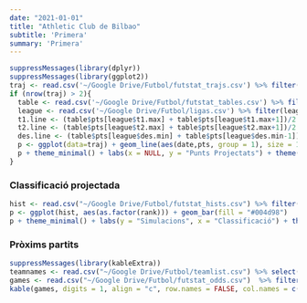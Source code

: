 ```yaml
---
date: "2021-01-01"
title: "Athletic Club de Bilbao"
subtitle: 'Primera'
summary: 'Primera'
---
```

```r
suppressMessages(library(dplyr))
suppressMessages(library(ggplot2))
traj <- read.csv('~/Google Drive/Futbol/futstat_trajs.csv') %>% filter(team == '/Athletic-Club-Femenino') %>% filter(date > as.Date('2021-08-01'))
if (nrow(traj) > 2){
  table <- read.csv('~/Google Drive/Futbol/futstat_tables.csv') %>% filter(league == 'primera_division_femenina_1')
  league <- read.csv('~/Google Drive/Futbol/ligas.csv') %>% filter(league == 'primera_division_femenina' & group == 1)
  t1.line <- (table$pts[league$t1.max] + table$pts[league$t1.max+1])/2
  t2.line <- (table$pts[league$t2.max] + table$pts[league$t2.max+1])/2
  des.line <- (table$pts[league$des.min] + table$pts[league$des.min-1])/2
  p <- ggplot(data=traj) + geom_line(aes(date,pts, group = 1), size = 1.5, color = 'blue') + geom_hline(aes(yintercept=t1.line), linetype='dashed', color='#5c5c5c') + annotate('text',0,t1.line,label = 'Campió', vjust = -.5, hjust = 'left', color='#5c5c5c') + geom_hline(aes(yintercept=t2.line), linetype='dashed', color='#5c5c5c') + annotate('text',0,t2.line,label = 'UCL', vjust = -.5, hjust = 'left', color='#5c5c5c') + geom_hline(aes(yintercept=des.line), linetype='dashed', color='#5c5c5c') + annotate('text',0,des.line,label = 'Descens', vjust = -.5, hjust = 'left', color='#5c5c5c')
  p + theme_minimal() + labs(x = NULL, y = "Punts Projectats") + theme(axis.text.x=element_blank())
}
```
 
### Classificació projectada
```r
hist <- read.csv("~/Google Drive/Futbol/futstat_hists.csv") %>% filter(team == '/Athletic-Club-Femenino')
p <- ggplot(hist, aes(as.factor(rank))) + geom_bar(fill = "#004d98")
p + theme_minimal() + labs(y = "Simulacions", x = "Classificació") + theme(axis.text.y=element_blank())
```
 
### Pròxims partits
```r
suppressMessages(library(kableExtra))
teamnames <- read.csv("~/Google Drive/Futbol/teamlist.csv") %>% select(-fullname) %>% rename(team1 = team, shortname1 = shortname)
games <- read.csv("~/Google Drive/Futbol/futstat_odds.csv")  %>% filter(team1 == '/Athletic-Club-Femenino' | team2 == '/Athletic-Club-Femenino') %>% left_join(teamnames, by = 'team1') %>% left_join(teamnames %>% rename(team2 = team1, shortname2 = shortname1), by = 'team2') %>% select(shortname1,p1,pd,p2,shortname2) %>% mutate(p1 = p1*100, pd = pd*100, p2 = p2*100)
kable(games, digits = 1, align = "c", row.names = FALSE, col.names = c("Equip", "Guanyar", "Empatar", "Guanyar", "Equip")) %>% add_header_above(c("Local" = 2, "(%)" = 1, "Visitant" = 2)) %>% column_spec(1, bold = T) %>% column_spec(5, bold = T)
```
